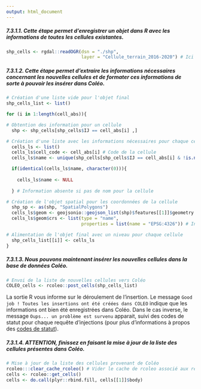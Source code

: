 ```yaml
---
output: html_document
---
```


##### **7.3.1.1.** Cette étape permet d'enregistrer un objet dans R avec les informations de toutes les cellules existantes.

``` .r
shp_cells <- rgdal::readOGR(dsn = "./shp",
                            layer = "Cellule_terrain_2016-2020") # Ici le fichier shapefile est placé dans un dossier shp et on appelle tous les fichiers nommés "Cellule_terrain_2016_2020"
```

##### **7.3.1.2.** Cette étape permet d'extraire les informations nécessaires concernant les nouvelles cellules et de formater ces informations de sorte à pouvoir les insérer dans Coléo.

``` .r
# Création d'une liste vide pour l'objet final
shp_cells_list <- list()

for (i in 1:length(cell_abs)){

# Obtention des information pour un cellule
  shp <- shp_cells[shp_cells$IJ == cell_abs[i] ,]

# Création d'une liste avec les informations nécessaires pour chaque cellule
  cells_ls <- list()
  cells_ls$cell_code <- cell_abs[i] # Code de la cellule
  cells_ls$name <- unique(shp_cells[shp_cells$IJ == cell_abs[i] & !is.na(shp_cells$Nom),]@data$Nom) # Nom de la cellule

  if(identical(cells_ls$name, character(0))){
  
    cells_ls$name <- NULL
    
  } # Information absente si pas de nom pour la cellule

# Création de l'objet spatial pour les coordonnées de la cellule
  shp_sp <- as(shp, "SpatialPolygons")
  cells_ls$geom <- geojsonio::geojson_list(shp)$features[[1]]$geometry # Caractéristiques de l'objet spatial
  cells_ls$geom$crs <- list(type = "name",
                            properties = list(name = "EPSG:4326")) # Information sur le systême de coordonnées de référence (CRS)

# Alimentation de l'objet final avec un niveau pour chaque cellule
  shp_cells_list[[i]] <- cells_ls
}
```

##### **7.3.1.3.** Nous pouvons maintenant insérer les nouvelles cellules dans la base de données Coléo.

``` .r
# Envoi de la liste de nouvelles cellules vers Coléo
COLEO_cells <- rcoleo::post_cells(shp_cells_list)
```

La sortie R vous informe sur le déroulement de l'insertion. Le message `Good job ! Toutes les insertions ont été créées dans COLEO` indique que les informations ont bien été enregistrées dans Coléo. Dans le cas inverse, le message `Oups... un problème est survenu` apparait, suivi des codes de statut pour chaque requête d'injections (pour plus d'informations à propos des [codes de statut](https://http.cat/)).

##### **7.3.1.4.** ATTENTION, finissez en faisant la mise à jour de la liste des cellules présentes dans Coléo.

``` .r
# Mise à jour de la liste des cellules provenant de Coléo
rcoleo:::clear_cache_rcoleo() # Vider le cache de rcoleo associé aux requetes GET
cells <- rcoleo::get_cells()
cells <- do.call(plyr::rbind.fill, cells[[1]]$body)
```
